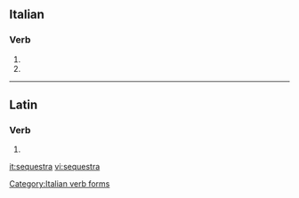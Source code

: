 ==Italian==

===Verb===
{{head|it|verb form}}

# {{conjugation of|sequestrare||3|s|pres|ind|lang=it}}
# {{conjugation of|sequestrare||2|s|imp|lang=it}}

[[Category:Italian verb forms]]

----

==Latin==

===Verb===
{{la-verb-form|sequestrā}}

# {{conjugation of|sequestrō||2|s|pres|act|imp|lang=la}}

[[it:sequestra]]
[[vi:sequestra]]